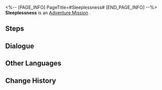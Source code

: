 <%-- [PAGE_INFO]
PageTitle=#Sleeplessness#
[END_PAGE_INFO] --%>
{{Stub|Dialogue, characters, and location(s)}}
{{Mission Infobox
|id            = 4050010
|title         = 
|image         = Mission Sleeplessness.png
|type          = Adventure
|event_name    = 
|chapter       = 
|requirements  = 
|summary       = <!--official mission summary from Fate's Atlas-->
|characters    = <!--characters that appear in this mission-->
|startLocation = <!--location as it intially appears on the mission screen-->
|world         = <!--i.e. Penacony-->
|area          = <!--i.e. A Child's Dream-->
|prev          = 
|next          = 
|exp           = 
|credits       = 8000
|stellarJade   = 
|other         = {{Card List|Adventure Log*1;Protein Rice*1|delim=;}}
}}
'''Sleeplessness''' is an [[Adventure Mission]]<!--in [world]-->.

==Steps==


<!--
==Gameplay Notes==

--><!--
==Trial Character==

-->
==Dialogue==
{{Stub Dialogue}}
{{Dialogue Start}}
:{{tx}}
{{Dialogue End}}

==Other Languages==
{{Other Languages
|en   = Sleeplessness
|zhs  = 无心睡眠
|zht  = 無心睡眠
|ja   = 眠れない
|ko   = 잠들지 않다
|es   = Insomnio
|fr   = Insomnie
|ru   = Бессонница
|th   = ไม่อาจข่มใจให้หลับใหล
|vi   = Giấc Ngủ Vô Tình
|de   = Schlaflosigkeit
|id   = Insomnia
|pt   = Insônia
}}

==Change History==
{{Change History|1.0}}

